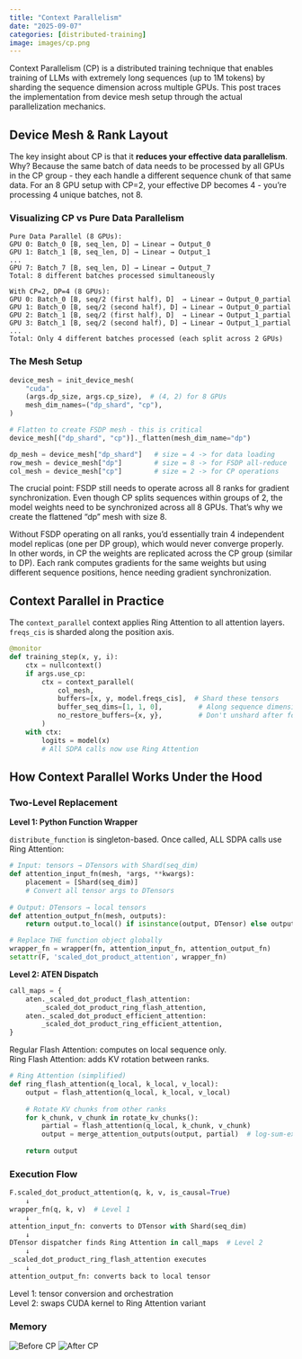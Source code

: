 ```yaml
---
title: "Context Parallelism"
date: "2025-09-07"
categories: [distributed-training]
image: images/cp.png
---
```


Context Parallelism (CP) is a distributed training technique that enables training of LLMs with extremely long sequences (up to 1M tokens) by sharding the sequence dimension across multiple GPUs. This post traces the implementation from device mesh setup through the actual parallelization mechanics.

## Device Mesh & Rank Layout

The key insight about CP is that it **reduces your effective data parallelism**. Why? Because the same batch of data needs to be processed by all GPUs in the CP group - they each handle a different sequence chunk of that same data. For an 8 GPU setup with CP=2, your effective DP becomes 4 - you're processing 4 unique batches, not 8.

### Visualizing CP vs Pure Data Parallelism

```
Pure Data Parallel (8 GPUs):
GPU 0: Batch_0 [B, seq_len, D] → Linear → Output_0
GPU 1: Batch_1 [B, seq_len, D] → Linear → Output_1
...
GPU 7: Batch_7 [B, seq_len, D] → Linear → Output_7
Total: 8 different batches processed simultaneously

With CP=2, DP=4 (8 GPUs):
GPU 0: Batch_0 [B, seq/2 (first half), D]  → Linear → Output_0_partial
GPU 1: Batch_0 [B, seq/2 (second half), D] → Linear → Output_0_partial
GPU 2: Batch_1 [B, seq/2 (first half), D]  → Linear → Output_1_partial  
GPU 3: Batch_1 [B, seq/2 (second half), D] → Linear → Output_1_partial
...
Total: Only 4 different batches processed (each split across 2 GPUs)
```

### The Mesh Setup

```python
device_mesh = init_device_mesh(
    "cuda",
    (args.dp_size, args.cp_size),  # (4, 2) for 8 GPUs
    mesh_dim_names=("dp_shard", "cp"),
)

# Flatten to create FSDP mesh - this is critical
device_mesh[("dp_shard", "cp")]._flatten(mesh_dim_name="dp")

dp_mesh = device_mesh["dp_shard"]   # size = 4 -> for data loading
row_mesh = device_mesh["dp"]        # size = 8 -> for FSDP all-reduce
col_mesh = device_mesh["cp"]        # size = 2 -> for CP operations
```

The crucial point: FSDP still needs to operate across all 8 ranks for gradient synchronization. Even though CP splits sequences within groups of 2, the model weights need to be synchronized across all 8 GPUs. That's why we create the flattened "dp" mesh with size 8.

Without FSDP operating on all ranks, you'd essentially train 4 independent model replicas (one per DP group), which would never converge properly. 
In other words, in CP the weights are replicated across the CP group (similar to DP). Each rank computes gradients for the same weights but using different sequence positions, hence needing gradient synchronization.

## Context Parallel in Practice

The `context_parallel` context applies Ring Attention to all attention layers. `freqs_cis` is sharded along the position axis. 

```python
@monitor
def training_step(x, y, i):
    ctx = nullcontext()
    if args.use_cp:
        ctx = context_parallel(
            col_mesh,
            buffers=[x, y, model.freqs_cis],  # Shard these tensors
            buffer_seq_dims=[1, 1, 0],         # Along sequence dimension
            no_restore_buffers={x, y},         # Don't unshard after forward
        )
    with ctx:
        logits = model(x)
        # All SDPA calls now use Ring Attention
```

## How Context Parallel Works Under the Hood

### Two-Level Replacement

**Level 1: Python Function Wrapper**

`distribute_function` is singleton-based. Once called, ALL SDPA calls use Ring Attention:

```python
# Input: tensors → DTensors with Shard(seq_dim)
def attention_input_fn(mesh, *args, **kwargs):
    placement = [Shard(seq_dim)]
    # Convert all tensor args to DTensors
    
# Output: DTensors → local tensors  
def attention_output_fn(mesh, outputs):
    return output.to_local() if isinstance(output, DTensor) else output

# Replace THE function object globally
wrapper_fn = wrapper(fn, attention_input_fn, attention_output_fn)
setattr(F, 'scaled_dot_product_attention', wrapper_fn)
```

**Level 2: ATEN Dispatch**

```python
call_maps = {
    aten._scaled_dot_product_flash_attention: 
        _scaled_dot_product_ring_flash_attention,
    aten._scaled_dot_product_efficient_attention: 
        _scaled_dot_product_ring_efficient_attention,
}
```

Regular Flash Attention: computes on local sequence only.  
Ring Flash Attention: adds KV rotation between ranks.

```python
# Ring Attention (simplified)
def ring_flash_attention(q_local, k_local, v_local):
    output = flash_attention(q_local, k_local, v_local)
    
    # Rotate KV chunks from other ranks
    for k_chunk, v_chunk in rotate_kv_chunks():
        partial = flash_attention(q_local, k_chunk, v_chunk)
        output = merge_attention_outputs(output, partial)  # log-sum-exp
    
    return output
```

### Execution Flow

```python
F.scaled_dot_product_attention(q, k, v, is_causal=True)
    ↓
wrapper_fn(q, k, v)  # Level 1
    ↓ 
attention_input_fn: converts to DTensor with Shard(seq_dim)
    ↓
DTensor dispatcher finds Ring Attention in call_maps  # Level 2
    ↓
_scaled_dot_product_ring_flash_attention executes
    ↓
attention_output_fn: converts back to local tensor
```

Level 1: tensor conversion and orchestration  
Level 2: swaps CUDA kernel to Ring Attention variant

### Memory

![Before CP](/images/before_cp.png)
![After CP](/images/after_cp.png)

